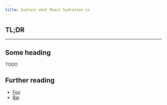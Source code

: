 ```yaml
---
title: Explain what React hydration is
---
```


## TL;DR

<!-- Do not use any headings within the TL;DR section.  -->

---

## Some heading

TODO

## Further reading

- [Foo](#foo)
- [Bar](#bar)

